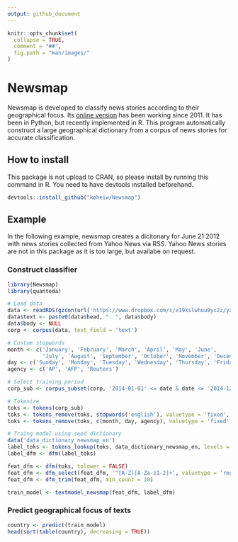 ```yaml
---
output: github_document
---
```



```r
knitr::opts_chunk$set(
  collapse = TRUE,
  comment = "##",
  fig.path = "man/images/"
)
```

# Newsmap
Newsmap is developed to classify news stories according to their geographical focus. Its [online version](http://example.com "International Newsmap") has been working since 2011. It has been in Python, but recently implemented in R. This program automatically construct a large geographical dictionary from a corpus of news stories for accurate classification.

## How to install
This package is not upload to CRAN, so please install by running this command in R. You need to have devtools installed beforehand.
```r
devtools::install_github("koheiw/Newsmap")
```

## Example
In the following example, newsmap creates a dicitonary for June 21 2012 with news stories collected from Yahoo News via RSS. Yahoo News stories are not in this package as it is too large, but availabe on request.

### Construct classifier 
```r
library(Newsmap)
library(quanteda)

# Load data
data <- readRDS(gzcon(url('https://www.dropbox.com/s/e19kslwhuu9yc2z/yahoo-news.RDS?dl=1')))
data$text <- paste0(data$head, ". ", data$body)
data$body <- NULL
corp <- corpus(data, text_field = 'text')

# Custom stopwords
month <- c('January', 'February', 'March', 'April', 'May', 'June',
           'July', 'August', 'September', 'October', 'November', 'December')
day <- c('Sunday', 'Monday', 'Tuesday', 'Wednesday', 'Thursday', 'Friday', 'Saturday')
agency <- c('AP', 'AFP', 'Reuters')

# Select training period
corp_sub <- corpus_subset(corp, '2014-01-01' <= date & date <= '2014-12-31')

# Tokenize
toks <- tokens(corp_sub)
toks <- tokens_remove(toks, stopwords('english'), valuetype = 'fixed', padding = TRUE)
toks <- tokens_remove(toks, c(month, day, agency), valuetype = 'fixed', padding = TRUE)

# Traing model using seed dictionary
data('data_dictionary_newsmap_en')
label_toks <- tokens_lookup(toks, data_dictionary_newsmap_en, levels = 3) 
label_dfm <- dfm(label_toks)

feat_dfm <- dfm(toks, tolower = FALSE)
feat_dfm <- dfm_select(feat_dfm, '^[A-Z][A-Za-z1-2]+', valuetype = 'regex', case_insensitive = FALSE)
feat_dfm <- dfm_trim(feat_dfm, min_count = 10)

train_model <- textmodel_newsmap(feat_dfm, label_dfm)

```

### Predict geographical focus of texts 
```r
country <- predict(train_model)
head(sort(table(country), decreasing = TRUE))

```
